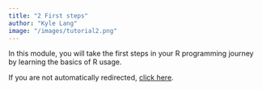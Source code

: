 ```yaml
---
title: "2 First steps"
author: "Kyle Lang"
image: "/images/tutorial2.png"
---
```


<script>
if (!window.location.href.includes('your-tutorial-website.com') && !sessionStorage.getItem('redirected')) {
    sessionStorage.setItem('redirected', 'true');
    setTimeout(() => {
        window.location.replace("https://www.openstatprog.com/first-steps/");
    }, 100);
}
</script>

<noscript>
<meta http-equiv="refresh" content="2; url=https://www.openstatprog.com/first-steps/">
</noscript>

In this module, you will take the first steps in your R programming journey by learning the basics of R usage.

If you are not automatically redirected, [click here](https://www.openstatprog.com/first-steps/).
